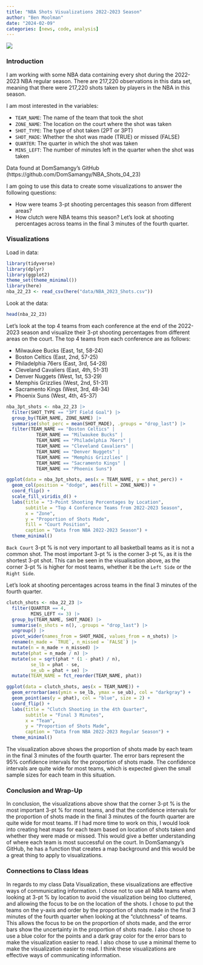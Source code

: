 ```yaml
---
title: "NBA Shots Visualizations 2022-2023 Season"
author: "Ben Moolman"
date: "2024-02-09"
categories: [news, code, analysis]
---
```


![](image.jpg)

### Introduction

I am working with some NBA data containing every shot during the 2022-2023 NBA regular season. There are 217,220 observations in this data set, meaning that there were 217,220 shots taken by players in the NBA in this season.

I am most interested in the variables:

  * `TEAM_NAME`: The name of the team that took the shot
  * `ZONE_NAME`: The location on the court where the shot was taken
  * `SHOT_TYPE`: The type of shot taken (2PT or 3PT)
  * `SHOT_MADE`: Whether the shot was made (TRUE) or missed (FALSE)
  * `QUARTER`: The quarter in which the shot was taken
  * `MINS_LEFT`: The number of minutes left in the quarter when the shot was taken

Data found at DomSamangy's GitHub (https://github.com/DomSamangy/NBA_Shots_04_23)

I am going to use this data to create some visualizations to answer the following questions:

  * How were teams 3-pt shooting percentages this season from different areas?
  * How clutch were NBA teams this season? Let's look at shooting percentages across teams in the final 3 minutes of the fourth quarter.
  
### Visualizations

Load in data:
```r
library(tidyverse)
library(dplyr)
library(ggplot2)
theme_set(theme_minimal())
library(here)
nba_22_23 <- read_csv(here("data/NBA_2023_Shots.csv"))
```

Look at the data:
```r
head(nba_22_23)
```

Let's look at the top 4 teams from each conference at the end of the 2022-2023 season and visualize their 3-pt shooting percentages from different areas on the court. The top 4 teams from each conference are as follows:

  * Milwaukee Bucks (East, 1st, 58-24)
  * Boston Celtics (East, 2nd, 57-25)
  * Philadelphia 76ers (East, 3rd, 54-28)
  * Cleveland Cavaliers (East, 4th, 51-31)
  * Denver Nuggets (West, 1st, 53-29)
  * Memphis Grizzlies (West, 2nd, 51-31)
  * Sacramento Kings (West, 3rd, 48-34)
  * Phoenix Suns (West, 4th, 45-37)

```r
nba_3pt_shots <- nba_22_23 |>
  filter(SHOT_TYPE == "3PT Field Goal") |>
  group_by(TEAM_NAME, ZONE_NAME) |>
  summarise(shot_perc = mean(SHOT_MADE), .groups = "drop_last") |>
  filter(TEAM_NAME == "Boston Celtics" | 
           TEAM_NAME == "Milwaukee Bucks" | 
           TEAM_NAME == "Philadelphia 76ers" | 
           TEAM_NAME == "Cleveland Cavaliers" | 
           TEAM_NAME == "Denver Nuggets" | 
           TEAM_NAME == "Memphis Grizzlies" | 
           TEAM_NAME == "Sacramento Kings" | 
           TEAM_NAME == "Phoenix Suns")

ggplot(data = nba_3pt_shots, aes(x = TEAM_NAME, y = shot_perc)) +
  geom_col(position = "dodge", aes(fill = ZONE_NAME)) +
  coord_flip() +
  scale_fill_viridis_d() +
  labs(title = "3-Point Shooting Percentages by Location",
       subtitle = "Top 4 Conference Teams from 2022-2023 Season",
       x = "Zone",
       y = "Proportion of Shots Made",
       fill = "Court Position",
       caption = "Data from NBA 2022-2023 Season") +
  theme_minimal()
```
`Back Court` 3-pt % is not very important to all basketball teams as it is not a common shot. The most important 3-pt % is the corner 3-pt %, as it is the shortest 3-pt shot. This can be seen in the visualisation above, as the corner 3-pt % is higher for most teams, whether it be the `Left Side` or the `Right Side`.

Let's look at shooting percentages across teams in the final 3 minutes of the fourth quarter.
```r
clutch_shots <- nba_22_23 |>
  filter(QUARTER == 4,
         MINS_LEFT <= 3) |>
  group_by(TEAM_NAME, SHOT_MADE) |>
  summarise(n_shots = n(), .groups = "drop_last") |>
  ungroup() |>
  pivot_wider(names_from = SHOT_MADE, values_from = n_shots) |>
  rename(n_made = `TRUE`, n_missed = `FALSE`) |>
  mutate(n = n_made + n_missed) |>
  mutate(phat = n_made / n) |>
  mutate(se = sqrt(phat * (1 - phat) / n),
         se_lb = phat - se,
         se_ub = phat + se) |>
  mutate(TEAM_NAME = fct_reorder(TEAM_NAME, phat))

ggplot(data = clutch_shots, aes(x = TEAM_NAME)) +
  geom_errorbar(aes(ymin = se_lb, ymax = se_ub), col = "darkgray") +
  geom_point(aes(y = phat), col = "blue", size = 2) +
  coord_flip() +
  labs(title = "Clutch Shooting in the 4th Quarter",
       subtitle = "Final 3 Minutes",
       x = "Team",
       y = "Proportion of Shots Made",
       caption = "Data from NBA 2022-2023 Regular Season") +
  theme_minimal()
```
The visualization above shows the proportion of shots made by each team in the final 3 minutes of the fourth quarter. The error bars represent the 95% confidence intervals for the proportion of shots made. The confidence intervals are quite wide for most teams, which is expected given the small sample sizes for each team in this situation.

### Conclusion and Wrap-Up

In conclusion, the visualizations above show that the corner 3-pt % is the most important 3-pt % for most teams, and that the confidence intervals for the proportion of shots made in the final 3 minutes of the fourth quarter are quite wide for most teams. If I had more time to work on this, I would look into creating heat maps for each team based on location of shots taken and whether they were made or missed. This would give a better understanding of where each team is most successful on the court. In DomSamangy's GitHub, he has a function that creates a map background and this would be a great thing to apply to visualizations.

### Connections to Class Ideas

In regards to my class Data Visualization, these visualizations are effective ways of communicating information. I chose not to use all NBA teams when looking at 3-pt % by location to avoid the visualization being too cluttered, and allowing the focus to be on the location of the shots. I chose to put the teams on the y-axis and order by the proportion of shots made in the final 3 minutes of the fourth quarter when looking at the "clutchness" of teams. This allows the focus to be on the proportion of shots made, and the error bars show the uncertainty in the proportion of shots made. I also chose to use a blue color for the points and a dark gray color for the error bars to make the visualization easier to read. I also chose to use a minimal theme to make the visualization easier to read. I think these visualizations are effective ways of communicating information.